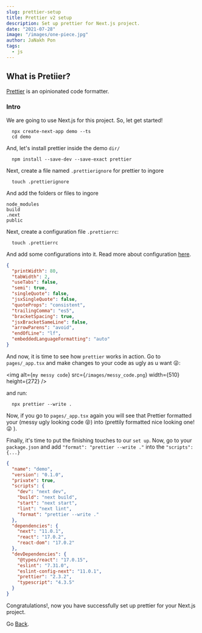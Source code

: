 ```yaml
---
slug: prettier-setup
title: Prettier v2 setup
description: Set up prettier for Next.js project.
date: "2021-07-28"
image: "/images/one-piece.jpg"
author: JaNakh Pon
tags:
  - js
---
```


## What is Pretiier?

[Prettier](https://prettier.io/docs/en/index.html) is an opinionated code formatter.

### Intro

We are going to use Next.js for this project. So, let get started!

```shell
  npx create-next-app demo --ts
  cd demo
```

And, let's install prettier inside the demo `dir/`

```shell
  npm install --save-dev --save-exact prettier
```

Next, create a file named `.prettierignore` for prettier to ingore

```shell
  touch .prettierignore
```

And add the folders or files to ingore

```
node_modules
build
.next
public
```

Next, create a configuration file `.prettierrc`:

```shell
  touch .prettierrc
```

And add some configurations into it. Read more about configuration [here](https://prettier.io/docs/en/configuration.html).

```json
{
  "printWidth": 80,
  "tabWidth": 2,
  "useTabs": false,
  "semi": true,
  "singleQuote": false,
  "jsxSingleQuote": false,
  "quoteProps": "consistent",
  "trailingComma": "es5",
  "bracketSpacing": true,
  "jsxBracketSameLine": false,
  "arrowParens": "avoid",
  "endOfLine": "lf",
  "embeddedLanguageFormatting": "auto"
}
```

And now, it is time to see how `prettier` works in action. Go to `pages/_app.tsx` and make changes to your code as ugly as u want 😜:

<img
  alt={`my messy code`}
  src={`/images/messy_code.png`}
  width={510}
  height={272}
/>

and run:

```shell
  npx prettier --write .
```

Now, if you go to `pages/_app.tsx` again you will see that Prettier formatted your (messy ugly looking code 😝) into (prettily formatted nice looking one! 😜 ).

Finally, it's time to put the finishing touches to our `set up`. Now, go to your `package.json` and add `"format": "prettier --write ."` into the `"scripts":{...}`

```json
{
  "name": "demo",
  "version": "0.1.0",
  "private": true,
  "scripts": {
    "dev": "next dev",
    "build": "next build",
    "start": "next start",
    "lint": "next lint",
    "format": "prettier --write ."
  },
  "dependencies": {
    "next": "11.0.1",
    "react": "17.0.2",
    "react-dom": "17.0.2"
  },
  "devDependencies": {
    "@types/react": "17.0.15",
    "eslint": "7.31.0",
    "eslint-config-next": "11.0.1",
    "prettier": "2.3.2",
    "typescript": "4.3.5"
  }
}
```

Congratulations!, now you have successfully set up prettier for your Next.js project.

Go [Back](/blog).
